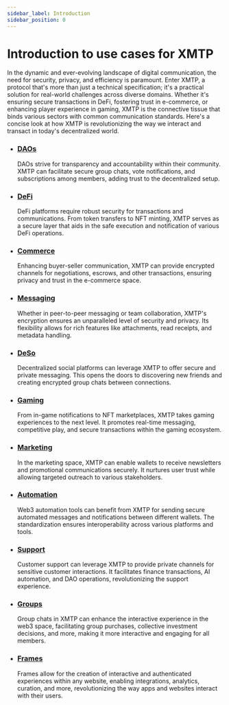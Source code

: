 ```yaml
---
sidebar_label: Introduction
sidebar_position: 0
---
```


# Introduction to use cases for XMTP

In the dynamic and ever-evolving landscape of digital communication, the need for security, privacy, and efficiency is paramount. Enter XMTP, a protocol that's more than just a technical specification; it's a practical solution for real-world challenges across diverse domains. Whether it's ensuring secure transactions in DeFi, fostering trust in e-commerce, or enhancing player experience in gaming, XMTP is the connective tissue that binds various sectors with common communication standards. Here's a concise look at how XMTP is revolutionizing the way we interact and transact in today's decentralized world.

- ### [DAOs](/docs/use-cases/dao)

  DAOs strive for transparency and accountability within their community. XMTP can facilitate secure group chats, vote notifications, and subscriptions among members, adding trust to the decentralized setup.

- ### [DeFi](/docs/use-cases/defi)

  DeFi platforms require robust security for transactions and communications. From token transfers to NFT minting, XMTP serves as a secure layer that aids in the safe execution and notification of various DeFi operations.

- ### [Commerce](/docs/use-cases/Commerce)

  Enhancing buyer-seller communication, XMTP can provide encrypted channels for negotiations, escrows, and other transactions, ensuring privacy and trust in the e-commerce space.

- ### [Messaging](/docs/use-cases/Messaging)

  Whether in peer-to-peer messaging or team collaboration, XMTP's encryption ensures an unparalleled level of security and privacy. Its flexibility allows for rich features like attachments, read receipts, and metadata handling.

- ### [DeSo](/docs/use-cases/DeSo)

  Decentralized social platforms can leverage XMTP to offer secure and private messaging. This opens the doors to discovering new friends and creating encrypted group chats between connections.

- ### [Gaming](/docs/use-cases/Gaming)

  From in-game notifications to NFT marketplaces, XMTP takes gaming experiences to the next level. It promotes real-time messaging, competitive play, and secure transactions within the gaming ecosystem.

- ### [Marketing](/docs/use-cases/Marketing)

  In the marketing space, XMTP can enable wallets to receive newsletters and promotional communications securely. It nurtures user trust while allowing targeted outreach to various stakeholders.

- ### [Automation](/docs/use-cases/Automation)

  Web3 automation tools can benefit from XMTP for sending secure automated messages and notifications between different wallets. The standardization ensures interoperability across various platforms and tools.

- ### [Support](/docs/use-cases/Support)

  Customer support can leverage XMTP to provide private channels for sensitive customer interactions. It facilitates finance transactions, AI automation, and DAO operations, revolutionizing the support experience.

- ### [Groups](/docs/use-cases/groups)

  Group chats in XMTP can enhance the interactive experience in the web3 space, facilitating group purchases, collective investment decisions, and more, making it more interactive and engaging for all members.

- ### [Frames](/docs/use-cases/frames)

  Frames allow for the creation of interactive and authenticated experiences within any website, enabling integrations, analytics, curation, and more, revolutionizing the way apps and websites interact with their users.
